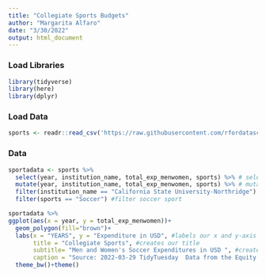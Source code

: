 ```yaml
---
title: "Collegiate Sports Budgets"
author: "Margarita Alfaro"
date: "3/30/2022"
output: html_document
---
```


### Load Libraries ###
```r
library(tidyverse)
library(here)
library(dplyr)
```

### Load Data ###
```r
sports <- readr::read_csv('https://raw.githubusercontent.com/rfordatascience/tidytuesday/master/data/2022/2022-03-29/sports.csv')
```

### Data ###
```r
sportadata <- sports %>%
  select(year, institution_name, total_exp_menwomen, sports) %>% # select the values need it to create our plot
  mutate(year, institution_name, total_exp_menwomen, sports) %>% # mutate the start and the duration
  filter(institution_name == "California State University-Northridge") %>% #select or filter the specific University
  filter(sports == "Soccer") #filter soccer sport
```


```r
sportadata %>%
ggplot(aes(x = year, y = total_exp_menwomen))+
  geom_polygon(fill="brown")+
  labs(x = "YEARS", y = "Expenditure in USD", #labels our x and y-axis
       title = "Collegiate Sports", #creates our title
       subtitle= "Men and Women's Soccer Expenditures in USD ", #creates and label the subtitle
       caption = "Source: 2022-03-29 TidyTuesday  Data from the Equity in Athletics Data")+
  theme_bw()+theme()
```









